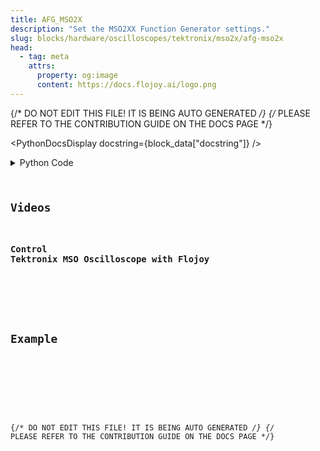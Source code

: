 ```yaml
---
title: AFG_MSO2X
description: "Set the MSO2XX Function Generator settings."
slug: blocks/hardware/oscilloscopes/tektronix/mso2x/afg-mso2x
head:
  - tag: meta
    attrs:
      property: og:image
      content: https://docs.flojoy.ai/logo.png
---
```


{/* DO NOT EDIT THIS FILE! IT IS BEING AUTO GENERATED */}
{/* PLEASE REFER TO THE CONTRIBUTION GUIDE ON THE DOCS PAGE */}


<PythonDocsDisplay docstring={block_data["docstring"]} />
<details>
<summary>Python Code</summary>



<Code code={pythonCode} lang="py" wrap theme="dracula" />

[Find this Flojoy Block on GitHub](https://github.com/flojoy-ai/blocks/blob/main/blocks/HARDWARE/OSCILLOSCOPES/TEKTRONIX/MSO2X/AFG_MSO2X/AFG_MSO2X.py)

</details>

## Videos


### Control Tektronix MSO Oscilloscope with Flojoy

<div className="not-content">
  <YouTube id="https://www.youtube.com/watch?v=y-8hK6zIYwI" />
</div>

## Example


<GetHelpWidget />


<AppDisplay app={app} blockName="AFG_MSO2X" client:visible />


<Example />

{/* DO NOT EDIT THIS FILE! IT IS BEING AUTO GENERATED */}
{/* PLEASE REFER TO THE CONTRIBUTION GUIDE ON THE DOCS PAGE */}
